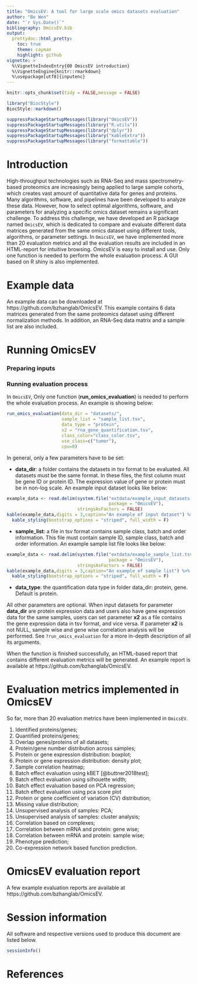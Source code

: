 ```yaml
---
title: "OmicsEV: A tool for large scale omics datasets evaluation"
author: "Bo Wen"
date: "`r Sys.Date()`"
bibliography: OmicsEV.bib
output: 
  prettydoc::html_pretty:
    toc: true
    theme: cayman
    highlight: github
vignette: >
  %\VignetteIndexEntry{00 OmicsEV introduction}
  %\VignetteEngine{knitr::rmarkdown}
  %\usepackage[utf8]{inputenc}
---
```


```r
knitr::opts_chunk$set(tidy = FALSE,message = FALSE)
```



```r
library("BiocStyle")
BiocStyle::markdown()
```




```r
suppressPackageStartupMessages(library("OmicsEV"))
suppressPackageStartupMessages(library("R.utils"))
suppressPackageStartupMessages(library("dplyr"))
suppressPackageStartupMessages(library("kableExtra"))
suppressPackageStartupMessages(library("formattable"))
```


# Introduction

High-throughput technologies such as RNA-Seq and mass spectrometry-based 
proteomics are increasingly being applied to large sample cohorts, which 
creates vast amount of quantitative data for genes and proteins. Many algorithms, 
software, and pipelines have been developed to analyze these data. However, 
how to select optimal algorithms, software, and parameters for analyzing a 
specific omics dataset remains a significant challenge. To address this 
challenge, we have developed an R package named `OmicsEV`, which is dedicated to 
compare and evaluate different data matrices generated from the same omics 
dataset using different tools, algorithms, or parameter settings. In `OmicsEV`,
we have implemented more than 20 evaluation metrics and all the evaluation 
results are included in an HTML-report for intuitive browsing. OmicsEV is easy 
to install and use. Only one function is needed to perform the whole evaluation 
process. A GUI based on R shiny is also implemented.

# Example data

An example data can be downloaded at https://github.com/bzhanglab/OmicsEV. This
example contains 6 data matrices generated from the same proteomics dataset 
using different normalization methods. In addition, an RNA-Seq data matrix and a
sample list are also included.

# Running OmicsEV

### Preparing inputs

### Running evaluation process

In `OmicsEV`, Only one function (**run_omics_evaluation**) is needed to 
perform the whole evaluation process. An example is showing below:

```r
run_omics_evaluation(data_dir = "datasets/",
                     sample_list = "sample_list.tsv",
                     data_type = "protein",
                     x2 = "rna_gene_quantification.tsv",
                     class_color="class_color.tsv",
                     use_class=c("tumor"),
                     cpu=0)
```

In general, only a few parameters have to be set:

* **data_dir**: a folder contains the datasets in tsv format to be evaluated. All 
datasets must be the same format. In these files, the first column must be gene
ID or protein ID. The expression value of gene or protein must be in non-log 
scale. An example input dataset looks like below:

```r
example_data <- read.delim(system.file("extdata/example_input_datasets.tsv",
                                       package = "OmicsEV"),
                           stringsAsFactors = FALSE)
kable(example_data,digits = 3,caption="An example of input dataset") %>%
  kable_styling(bootstrap_options = "striped", full_width = F)
```

* **sample_list**: a file in tsv format contains sample class, batch and order 
information. This file must contain sample ID, sample class, batch and order 
information. An example sample list file looks like below:

```r
example_data <- read.delim(system.file("extdata/example_sample_list.tsv",
                                       package = "OmicsEV"),
                           stringsAsFactors = FALSE)
kable(example_data,digits = 3,caption="An example of sample list") %>%
  kable_styling(bootstrap_options = "striped", full_width = F)
```

* **data_type**: the quantification data type in folder data_dir: protein, 
gene. Default is protein.

All other parameters are optional. When input datasets for parameter 
**data_dir** are protein expression data and users also have gene expression 
data for the same samples, users can set parameter **x2** as a file contains 
the gene expression data in tsv format, and vice versa. If parameter **x2** is 
not NULL, sample wise and gene wise correlation analysis will be performed. See `?run_omics_evaluation` for a more in-depth description of all its arguments. 

When the function is finished successfully, an HTML-based report that contains 
different evaluation metrics will be generated. An example report is available 
at https://github.com/bzhanglab/OmicsEV.

# Evaluation metrics implemented in OmicsEV

So far, more than 20 evaluation metrics have been implemented in `OmicsEV`.

1. Identified proteins/genes;
2. Quantified proteins/genes;
3. Overlap genes/proteins of all datasets;
4. Protein/gene number distribution across samples;
5. Protein or gene expression distribution: boxplot;
6. Protein or gene expression distribution: density plot;
7. Sample correlation heatmap;
8. Batch effect evaluation using kBET [@buttner2018test];
9. Batch effect evaluation using silhouette width;
10. Batch effect evaluation based on PCA regression;
11. Batch effect evaluation using pca score plot
12. Protein or gene coefficient of variation (CV) distribution;
13. Missing value distribution;
14. Unsupervised analysis of samples: PCA;
15. Unsupervised analysis of samples: cluster analysis;
16. Correlation based on complexes;
17. Correlation between mRNA and protein: gene wise;
18. Correlation between mRNA and protein: sample wise;
19. Phenotype prediction;
20. Co-expression network based function prediction.

# OmicsEV evaluation report

A few example evaluation reports are available at 
https://github.com/bzhanglab/OmicsEV.

# Session information

All software and respective versions used to produce this document are listed below.

```r
sessionInfo()
```

# References


